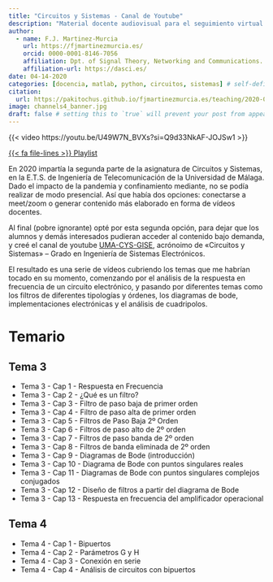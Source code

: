 ```yaml
---
title: "Circuitos y Sistemas - Canal de Youtube"
description: "Material docente audiovisual para el seguimiento virtual y bajo demanda de la asignatura Circuitos y Sistemas de la Universidad de Malaga."
author:
  - name: F.J. Martinez-Murcia
    url: https://fjmartinezmurcia.es/
    orcid: 0000-0001-8146-7056
    affiliation: Dpt. of Signal Theory, Networking and Communications. University of Granada & DaSCI. 
    affiliation-url: https://dasci.es/ 
date: 04-14-2020
categories: [docencia, matlab, python, circuitos, sistemas] # self-defined categories
citation: 
  url: https://pakitochus.github.io/fjmartinezmurcia.es/teaching/2020-04-14-CyS-UMA/ 
image: channels4_banner.jpg
draft: false # setting this to `true` will prevent your post from appearing on your listing page until you're ready!
---
```


::: {.column-page}
{{< video https://youtu.be/U49W7N_BVXs?si=Q9d33NkAF-JOJSw1 >}}
:::

[{{< fa file-lines >}} Playlist](https://www.youtube.com/playlist?list=PLUMDtzUaOrOxmmtbDus5Bq3kNoKKil2KV){.btn .btn-outline-primary .btn role="button" data-toggle="tooltip" title="Read the documentation"}

En 2020 impartía la segunda parte de la asignatura de Circuitos y Sistemas, en la E.T.S. de Ingeniería de Telecomunicación de la Universidad de Málaga. Dado el impacto de la pandemia y confinamiento mediante, no se podía realizar de modo presencial. Así que había dos opciones: conectarse a meet/zoom o generar contenido más elaborado en forma de vídeos docentes.

Al final (pobre ignorante) opté por esta segunda opción, para dejar que los alumnos y demás interesados pudieran acceder al contenido bajo demanda, y creé el canal de youtube [UMA-CYS-GISE](https://www.youtube.com/channel/UCkQQqNjIeA88PlSmi4DY6qA), acrónoimo de «Circuitos y Sistemas» – Grado en Ingeniería de Sistemas Electrónicos.

El resultado es una serie de vídeos cubriendo los temas que me habrían tocado en su momento, comenzando por el análisis de la respuesta en frecuencia de un circuito electrónico, y pasando por diferentes temas como los filtros de diferentes tipologías y órdenes, los diagramas de bode, implementaciones electrónicas y el análisis de cuadripolos.

# Temario
## Tema 3
- Tema 3 - Cap 1 - Respuesta en Frecuencia
- Tema 3 - Cap 2 - ¿Qué es un filtro?
- Tema 3 - Cap 3 - Filtro de paso baja de primer orden
- Tema 3 - Cap 4 - Filtro de paso alta de primer orden
- Tema 3 - Cap 5 - Filtros de Paso Baja 2º Orden
- Tema 3 - Cap 6 - Filtros de paso alto de 2º orden
- Tema 3 - Cap 7 - Filtros de paso banda de 2º orden
- Tema 3 - Cap 8 - Filtros de banda eliminada de 2º orden
- Tema 3 - Cap 9 - Diagramas de Bode (introducción)
- Tema 3 - Cap 10 - Diagrama de Bode con puntos singulares reales
- Tema 3 - Cap 11 - Diagramas de Bode con puntos singulares complejos conjugados
- Tema 3 - Cap 12 - Diseño de filtros a partir del diagrama de Bode
- Tema 3 - Cap 13 - Respuesta en frecuencia del amplificador operacional

## Tema 4
- Tema 4 - Cap 1 - Bipuertos
- Tema 4 - Cap 2 - Parámetros G y H
- Tema 4 - Cap 3 - Conexión en serie
- Tema 4 - Cap 4 - Análisis de circuitos con bipuertos